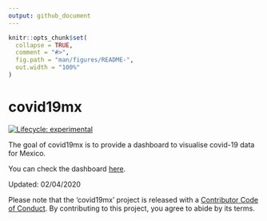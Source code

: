 ```yaml
---
output: github_document
---
```


<!-- README.md is generated from README.Rmd. Please edit that file -->

```r
knitr::opts_chunk$set(
  collapse = TRUE,
  comment = "#>",
  fig.path = "man/figures/README-",
  out.width = "100%"
)
```

# covid19mx

<!-- badges: start -->
[![Lifecycle: experimental](https://img.shields.io/badge/lifecycle-experimental-orange.svg)](https://www.tidyverse.org/lifecycle/#experimental)
<!-- badges: end -->

The goal of covid19mx is to provide a dashboard to visualise covid-19 data for Mexico.

You can check the dashboard [here](https://davidmateos.shinyapps.io/covid19mx/).

Updated: 02/04/2020

Please note that the 'covid19mx' project is released with a [Contributor Code of Conduct](CODE_OF_CONDUCT.md).
By contributing to this project, you agree to abide by its terms.